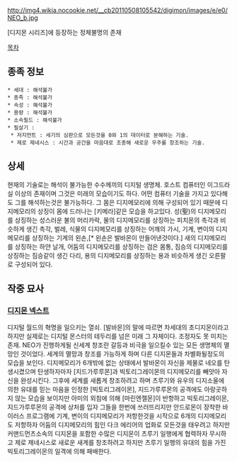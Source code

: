 http://img4.wikia.nocookie.net/__cb20110508105542/digimon/images/e/e0/NEO_b.jpg

[디지몬 시리즈]에 등장하는 정체불명의 존재

[[목차]]

== 종족 정보 ==
 * 세대 : 해석불가
 * 종족 : 해석불가
 * 속성 : 해석불가
 * 용량 : 해석불가
 * 소속필드 : 해석불가
 * 필살기 : 
  * 저지먼트 : 세기의 심판으로 모든것을 0와 1의 데이터로 분해하는 기술.
  * 제로 제네시스 : 시간과 공간을 마음대로 조종해 새로운 우주를 창조하는 기술. 

== 상세 ==
현재의 기술로는 해석이 불가능한 수수께끼의 디지털 생명체. 호스트 컴퓨터인 이그드라실 이상의 존재이며 그것은 미래의 모습이기도 하다. 어떤 컴퓨터 기술을 가지고 있다해도 그를 해석하는것은 불가능하다. 그 몸은 디지메모리에 의해 구성되어 있기 때문에 디지메모리의 상징이 몸에 드러나는 [키메라]같은 모습을 하고있다. 성(聖)의 디지메모리를 상징하는 성스러운 불의 머리카락, 물의 디지메모리를 상징하는 피치몬의 촉각과 비슷하게 생긴 촉각, 벌레, 식물의 디지메모리를 상징하는 어깨의 가시, 기계, 변이의 디지메모리를 상징하는 기계의 왼손,[* 왼손은 발바몬이 만들어낸것이다.] 새의 디지메모리를 상징하는 하얀 날개, 어둠의 디지메모리를 상징하는 검은 몸통, 짐승의 디지메모리를 상징하는 짐승같이 생긴 다리, 용의 디지메모리를 상징하는 용과 비슷하게 생긴 오른팔로 구성되어 있다.

== 작중 묘사 ==
=== [[디지몬 넥스트]] ===
디지털 월드의 혁명을 일으키는 열쇠. [발바몬]의 말에 따르면 차세대의 초디지몬이라고 하지만 실제로는 디지털 몬스터의 테두리를 넘은 미래 그 자체이다. 조정자도 못 미치는 존재. NEO가 진행하게될 신세계 창조란 갈등과 비극을 일으킬수 있는 모든 생명체의 멸망인 것이었다. 세계의 멸망과 창조를 가능하게 하며 다른 디지몬들과 차별화될정도의 모습을 보인다. 디지메모리가 6개밖에 없는 상태에서 발바몬이 자신을 제물로 네오를 탄생시켰으며 탄생하자마자 [지드가루루몬]과 빅토리그레이몬의 디지메모리를 빼앗아 자신을 완성시킨다. 그후에 세계를 새롭게 창조하려고 하며 츠루기와 유우의 디지소울에 의한 유대를 믿는 마음을 인정한 [빅토리그레이몬], 지드가루루몬의 공격에도 아랑곳하지 않는 모습을 보이지만 아미의 외침에 의해 [마린엔젤몬]이 반항하고 빅토리그레이몬, 지드가루루몬의 공격에 상처를 입자 그들을 한번에 쓰러뜨리지만 안드로몬이 장착한 바이러스 프로그램에 기계, 변이의 디지메모리가 저항한것을 시작으로 6개의 디지메모리도 저항하자 어둠의 디지메모리의 힘인 다크 에리어의 업화로 모든것을 태우려고 하지만 커맨드먼츠소속의 디지몬을 포함한 수많은 디지몬이 츠루기 일행에게 협력하자 무시하고 제로 제네시스로 새로운 새계를 창조하려고 하지만 츠루기 일행의 유대의 힘을 가진 빅토리그레이몬의 일격에 의해 패배한다.  
